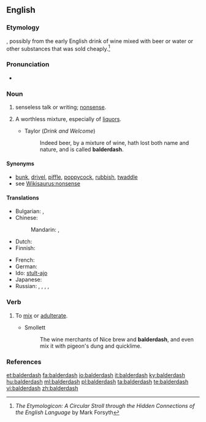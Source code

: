 ==English==

===Etymology===
{{unk.}}, possibly from the early English drink of wine mixed with beer or water or other substances that was sold cheaply.<ref>''The Etymologicon: A Circular Stroll through the Hidden Connections of the English Language'' by Mark Forsyth</ref>

===Pronunciation===
* {{IPA|/ˈbɔːldə.dæʃ/}}

===Noun===
{{en-noun|-}}

# senseless talk or writing; [[nonsense]].
# {{context|archaic|lang=en}} A worthless mixture, especially of [[liquor]]s.
#* Taylor (''Drink and Welcome'')
#*: Indeed beer, by a mixture of wine, hath lost both name and nature, and is called '''balderdash'''.
<!-- # a rapidly receding hairline-->

====Synonyms====
* [[bunk]], [[drivel]], [[piffle]], [[poppycock]], [[rubbish]], [[twaddle]]
* see [[Wikisaurus:nonsense]]

====Translations====
{{trans-top|nonsense}}
* Bulgarian: {{t+|bg|глупост|alt=глупости|f-p|tr=glúposti}}, {{t+|bg|безсмислица|alt=безсмислици|f-p|tr=bezsmíslici}}
* Chinese:
*: Mandarin: {{t|cmn|胡說八道|sc=Hani}}, {{t+|cmn|胡说八道|tr=húshuōbādào|sc=Hani}}
* Dutch: {{t|nl|gebazel|n}}
* Finnish: {{t|fi|soopa}}
{{trans-mid}}
* French: {{t+|fr|bêtises|f-p}}
* German: {{t|de|Gefasel|n}}
* Ido: [[stulto|stult-ajo]]
* Japanese: {{t|ja|たわごと|tr=tawagoto|sc=Jpan}}
* Russian: {{t+|ru|чепуха|f|tr=čepuxá}}, {{t+|ru|бессмыслица|f|tr=bessmýslica}}, {{t+|ru|вздор|m|tr=vzdor}}, {{t+|ru|галиматья|f|tr=galimatʹjá}}, {{t+|ru|белиберда|f|tr=beliberdá}}
{{trans-bottom}}

===Verb===
{{en-verb|balderdashes|balderdashing|balderdashed}}

# {{cx|archaic|lang=en}} To [[mix]] or [[adulterate]].
#* Smollett
#*: The wine merchants of Nice brew and '''balderdash''', and even mix it with pigeon's dung and quicklime.

===References===
<references/>

[[et:balderdash]]
[[fa:balderdash]]
[[io:balderdash]]
[[it:balderdash]]
[[ky:balderdash]]
[[hu:balderdash]]
[[ml:balderdash]]
[[pl:balderdash]]
[[ta:balderdash]]
[[te:balderdash]]
[[vi:balderdash]]
[[zh:balderdash]]